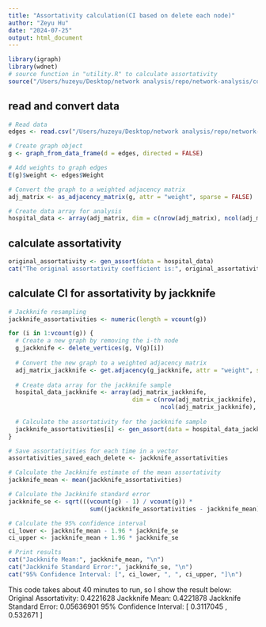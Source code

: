 ```yaml
---
title: "Assortativity calculation(CI based on delete each node)"
author: "Zeyu Hu"
date: "2024-07-25"
output: html_document
---
```


```r
library(igraph)
library(wdnet)
# source function in "utility.R" to calculate assortativity
source("/Users/huzeyu/Desktop/network analysis/repo/network-analysis/code/utility.R")
```

## read and convert data 
```r
# Read data
edges <- read.csv("/Users/huzeyu/Desktop/network analysis/repo/network-analysis/data/Edges_Weighted.csv")

# Create graph object
g <- graph_from_data_frame(d = edges, directed = FALSE)

# Add weights to graph edges
E(g)$weight <- edges$Weight

# Convert the graph to a weighted adjacency matrix
adj_matrix <- as_adjacency_matrix(g, attr = "weight", sparse = FALSE)

# Create data array for analysis
hospital_data <- array(adj_matrix, dim = c(nrow(adj_matrix), ncol(adj_matrix), 1))
```

## calculate assortativity
```r
original_assortativity <- gen_assort(data = hospital_data)
cat("The original assortativity coefficient is:", original_assortativity, "\n")
```

## calculate CI for assortativity by jackknife
```r
# Jackknife resampling
jackknife_assortativities <- numeric(length = vcount(g))

for (i in 1:vcount(g)) {
  # Create a new graph by removing the i-th node
  g_jackknife <- delete_vertices(g, V(g)[i])
  
  # Convert the new graph to a weighted adjacency matrix
  adj_matrix_jackknife <- get.adjacency(g_jackknife, attr = "weight", sparse = FALSE)
  
  # Create data array for the jackknife sample
  hospital_data_jackknife <- array(adj_matrix_jackknife, 
                                   dim = c(nrow(adj_matrix_jackknife), 
                                           ncol(adj_matrix_jackknife), 1))
  
  # Calculate the assortativity for the jackknife sample
  jackknife_assortativities[i] <- gen_assort(data = hospital_data_jackknife)
}

# Save assortativities for each time in a vector
assortativities_saved_each_delete <- jackknife_assortativities

# Calculate the Jackknife estimate of the mean assortativity
jackknife_mean <- mean(jackknife_assortativities)

# Calculate the Jackknife standard error
jackknife_se <- sqrt(((vcount(g) - 1) / vcount(g)) * 
                       sum((jackknife_assortativities - jackknife_mean)^2))

# Calculate the 95% confidence interval
ci_lower <- jackknife_mean - 1.96 * jackknife_se
ci_upper <- jackknife_mean + 1.96 * jackknife_se

# Print results
cat("Jackknife Mean:", jackknife_mean, "\n")
cat("Jackknife Standard Error:", jackknife_se, "\n")
cat("95% Confidence Interval: [", ci_lower, ", ", ci_upper, "]\n")
```

This code takes about 40 minutes to run, so I show the result below:
Original Assortativity: 0.4221628 
Jackknife Mean: 0.4221878 
Jackknife Standard Error: 0.05636901 
95% Confidence Interval: [ 0.3117045 ,  0.532671 ]
